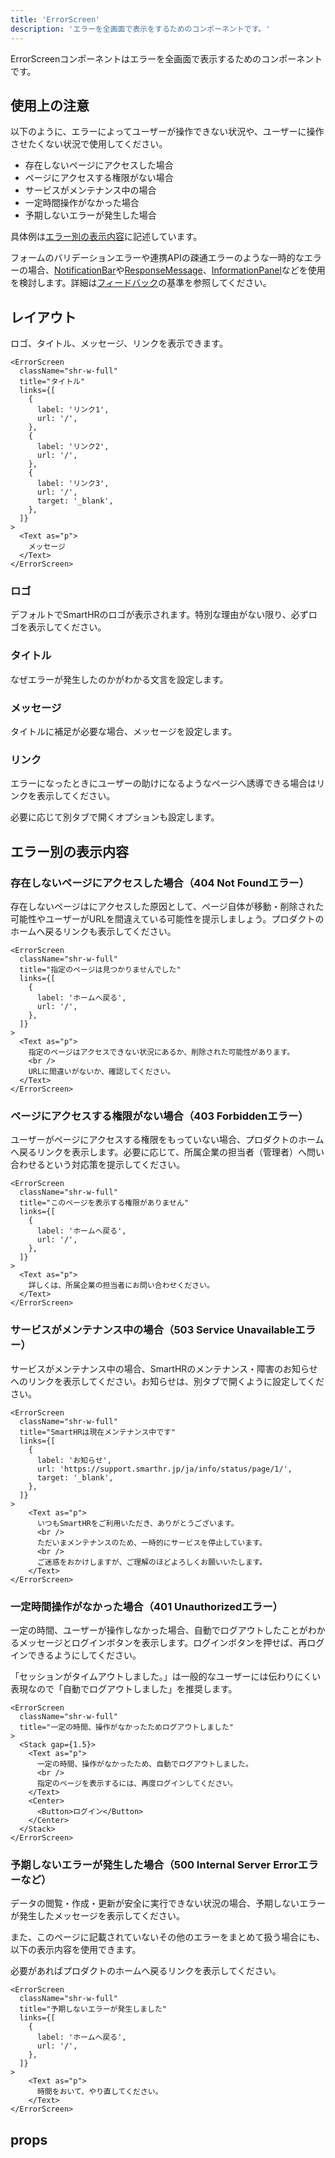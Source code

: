 ```yaml
---
title: 'ErrorScreen'
description: 'エラーを全画面で表示をするためのコンポーネントです。'
---
```


ErrorScreenコンポーネントはエラーを全画面で表示するためのコンポーネントです。

<ComponentStory name="ErrorScreen" />

## 使用上の注意

以下のように、エラーによってユーザーが操作できない状況や、ユーザーに操作させたくない状況で使用してください。

- 存在しないページにアクセスした場合
- ページにアクセスする権限がない場合
- サービスがメンテナンス中の場合
- 一定時間操作がなかった場合
- 予期しないエラーが発生した場合

具体例は<a href="#h2-2">エラー別の表示内容</a>に記述しています。

フォームのバリデーションエラーや連携APIの疎通エラーのような一時的なエラーの場合、[NotificationBar](/products/components/notification-bar/)や[ResponseMessage](/products/components/response-message/)、[InformationPanel](/products/components/information-panel/)などを使用を検討します。詳細は[フィードバック](/products/design-patterns/feedback/)の基準を参照してください。

## レイアウト

ロゴ、タイトル、メッセージ、リンクを表示できます。

```tsx editable
<ErrorScreen
  className="shr-w-full"
  title="タイトル"
  links={[
    {
      label: 'リンク1',
      url: '/',
    },
    {
      label: 'リンク2',
      url: '/',
    },
    {
      label: 'リンク3',
      url: '/',
      target: '_blank',
    },
  ]}
>
  <Text as="p">
    メッセージ
  </Text>
</ErrorScreen>
```

### ロゴ

デフォルトでSmartHRのロゴが表示されます。特別な理由がない限り、必ずロゴを表示してください。

### タイトル

なぜエラーが発生したのかがわかる文言を設定します。

### メッセージ

タイトルに補足が必要な場合、メッセージを設定します。

### リンク

エラーになったときにユーザーの助けになるようなページへ誘導できる場合はリンクを表示してください。

必要に応じて別タブで開くオプションも設定します。

## エラー別の表示内容

### 存在しないページにアクセスした場合（404 Not Foundエラー）

存在しないページはにアクセスした原因として、ページ自体が移動・削除された可能性やユーザーがURLを間違えている可能性を提示しましょう。プロダクトのホームへ戻るリンクも表示してください。

```tsx editable
<ErrorScreen
  className="shr-w-full"
  title="指定のページは見つかりませんでした"
  links={[
    {
      label: 'ホームへ戻る',
      url: '/',
    },
  ]}
>
  <Text as="p">
    指定のページはアクセスできない状況にあるか、削除された可能性があります。
    <br />
    URLに間違いがないか、確認してください。
  </Text>
</ErrorScreen>
```

### ページにアクセスする権限がない場合（403 Forbiddenエラー）

ユーザーがページにアクセスする権限をもっていない場合、プロダクトのホームへ戻るリンクを表示します。必要に応じて、所属企業の担当者（管理者）へ問い合わせるという対応策を提示してください。

```tsx editable
<ErrorScreen
  className="shr-w-full"
  title="このページを表示する権限がありません"
  links={[
    {
      label: 'ホームへ戻る',
      url: '/',
    },
  ]}
>
  <Text as="p">
    詳しくは、所属企業の担当者にお問い合わせください。
  </Text>
</ErrorScreen>
```

### サービスがメンテナンス中の場合（503 Service Unavailableエラー）

サービスがメンテナンス中の場合、SmartHRのメンテナンス・障害のお知らせへのリンクを表示してください。お知らせは、別タブで開くように設定してください。

```tsx editable
<ErrorScreen
  className="shr-w-full"
  title="SmartHRは現在メンテナンス中です"
  links={[
    {
      label: 'お知らせ',
      url: 'https://support.smarthr.jp/ja/info/status/page/1/',
      target: '_blank',
    },
  ]}
>
    <Text as="p">
      いつもSmartHRをご利用いただき、ありがとうございます。
      <br />
      ただいまメンテナンスのため、一時的にサービスを停止しています。
      <br />
      ご迷惑をおかけしますが、ご理解のほどよろしくお願いいたします。
    </Text>
</ErrorScreen>
```

### 一定時間操作がなかった場合（401 Unauthorizedエラー）

一定の時間、ユーザーが操作しなかった場合、自動でログアウトしたことがわかるメッセージとログインボタンを表示します。ログインボタンを押せば、再ログインできるようにしてください。

「セッションがタイムアウトしました。」は一般的なユーザーには伝わりにくい表現なので「自動でログアウトしました」を推奨します。

```tsx editable
<ErrorScreen
  className="shr-w-full"
  title="一定の時間、操作がなかったためログアウトしました"
>
  <Stack gap={1.5}>
    <Text as="p">
      一定の時間、操作がなかったため、自動でログアウトしました。
      <br />
      指定のページを表示するには、再度ログインしてください。
    </Text>
    <Center>
      <Button>ログイン</Button>
    </Center>
  </Stack>
</ErrorScreen>
```

### 予期しないエラーが発生した場合（500 Internal Server Errorエラーなど）

データの閲覧・作成・更新が安全に実行できない状況の場合、予期しないエラーが発生したメッセージを表示してください。

また、このページに記載されていないその他のエラーをまとめて扱う場合にも、以下の表示内容を使用できます。

必要があればプロダクトのホームへ戻るリンクを表示してください。

```tsx editable
<ErrorScreen
  className="shr-w-full"
  title="予期しないエラーが発生しました"
  links={[
    {
      label: 'ホームへ戻る',
      url: '/',
    },
  ]}
>
    <Text as="p">
      時間をおいて、やり直してください。
    </Text>
</ErrorScreen>
```

## props

<ComponentPropsTable name="ErrorScreen" />

